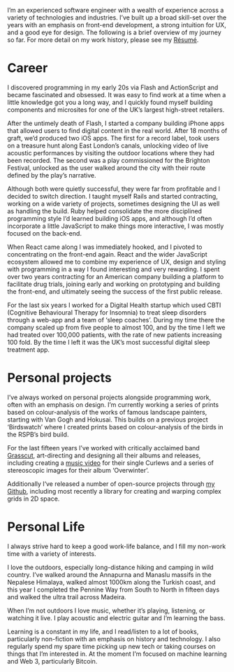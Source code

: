 I’m an experienced software engineer with a wealth of experience across a variety of technologies and industries. I’ve built up a broad skill-set over the years with an emphasis on front-end development, a strong intuition for UX, and a good eye for design. The following is a brief overview of my journey so far. For more detail on my work history, please see my [Résumé](/pdf/Pedr-Browne-résumé.v3.pdf).

# Career

I discovered programming in my early 20s via Flash and ActionScript and became fascinated and obsessed. It was easy to find work at a time when a little knowledge got you a long way, and I quickly found myself building components and microsites for one of the UK’s largest high-street retailers.

After the untimely death of Flash, I started a company building iPhone apps that allowed users to find digital content in the real world. After 18 months of graft, we’d produced two iOS apps. The first for a record label, took users on a treasure hunt along East London’s canals, unlocking video of live acoustic performances by visiting the outdoor locations where they had been recorded. The second was a play commissioned for the Brighton Festival, unlocked as the user walked around the city with their route defined by the play’s narrative.

Although both were quietly successful, they were far from profitable and I decided to switch direction. I taught myself Rails and started contracting, working on a wide variety of projects, sometimes designing the UI as well as handling the build. Ruby helped consolidate the more disciplined programming style I’d learned building iOS apps, and although I’d often incorporate a little JavaScript to make things more interactive, I was mostly focused on the back-end.

When React came along I was immediately hooked, and I pivoted to concentrating on the front-end again. React and the wider JavaScript ecosystem allowed me to combine my experience of UX, design and styling with programming in a way I found interesting and very rewarding. I spent over two years contracting for an American company building a platform to facilitate drug trials, joining early and working on prototyping and building the front-end, and ultimately seeing the success of the first public release.

For the last six years I worked for a Digital Health startup which used CBTI (Cognitive Behavioural Therapy for Insomnia) to treat sleep disorders through a web-app and a team of ‘sleep coaches’. During my time there the company scaled up from five people to almost 100, and by the time I left we had treated over 100,000 patients, with the rate of new patients increasing 100 fold. By the time I left it was the UK’s most successful digital sleep treatment app.

# Personal projects

I’ve always worked on personal projects alongside programming work, often with an emphasis on design. I’m currently working a series of prints based on colour-analysis of the works of famous landscape painters, starting with Van Gogh and Hokusai. This builds on a previous project ‘Birdswatch’ where I created prints based on colour-analysis of the birds in the RSPB’s bird build.

For the last fifteen years I’ve worked with critically acclaimed band [Grasscut](https://grasscutmusic.com/), art-directing and designing all their albums and releases, including creating a [music video](https://www.youtube.com/watch?v=OvUF7AUDTCw) for their single Curlews and a series of stereoscopic images for their album ‘Overwinter’.

Additionally I‘ve released a number of open-source projects through [my Github](https://github.com/Undistraction/undistraction-com), including most recently a library for creating and warping complex grids in 2D space.

# Personal Life

I always strive hard to keep a good work-life balance, and I fill my non-work time with a variety of interests.

I love the outdoors, especially long-distance hiking and camping in wild country. I’ve walked around the Annapurna and Manaslu massifs in the Nepalese Himalaya, walked almost 1000km along the Turkish coast, and this year I completed the Pennine Way from South to North in fifteen days and walked the ultra trail across Madeira.

When I’m not outdoors I love music, whether it’s playing, listening, or watching it live. I play acoustic and electric guitar and I’m learning the bass.

Learning is a constant in my life, and I read/listen to a lot of books, particularly non-fiction with an emphasis on history and technology. I also regularly spend my spare time picking up new tech or taking courses on things that I’m interested in. At the moment I’m focused on machine learning and Web 3, particularly Bitcoin.
